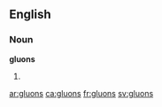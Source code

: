 {{also|gluóns}}
==English==

===Noun===
'''gluons'''

# {{plural of|gluon}}

[[ar:gluons]]
[[ca:gluons]]
[[fr:gluons]]
[[sv:gluons]]